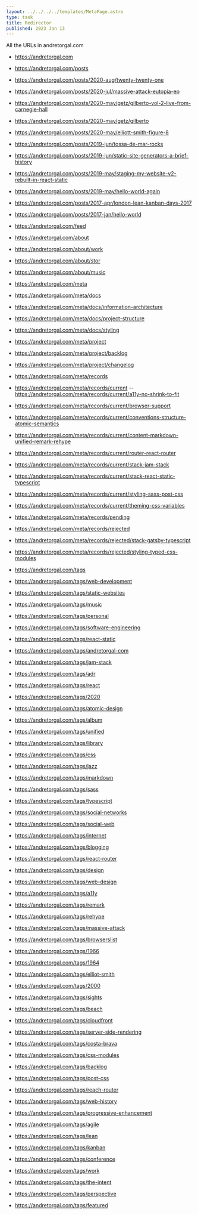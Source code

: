 ```yaml
---
layout: ../../../../templates/MetaPage.astro
type: task
title: Redirector
published: 2023 Jan 13
---
```


<Abstract>

All the URLs in andretorgal.com

</Abstract>

- https://andretorgal.com

- https://andretorgal.com/posts
- https://andretorgal.com/posts/2020-aug/twenty-twenty-one
- https://andretorgal.com/posts/2020-jul/massive-attack-eutopia-ep
- https://andretorgal.com/posts/2020-may/getz/gilberto-vol-2-live-from-carnegie-hall
- https://andretorgal.com/posts/2020-may/getz/gilberto
- https://andretorgal.com/posts/2020-may/elliott-smith-figure-8
- https://andretorgal.com/posts/2019-jun/tossa-de-mar-rocks
- https://andretorgal.com/posts/2019-jun/static-site-generators-a-brief-history
- https://andretorgal.com/posts/2019-may/staging-my-website-v2-rebuilt-in-react-static
- https://andretorgal.com/posts/2019-may/hello-world-again
- https://andretorgal.com/posts/2017-apr/london-lean-kanban-days-2017
- https://andretorgal.com/posts/2017-jan/hello-world

- https://andretorgal.com/feed

- https://andretorgal.com/about
- https://andretorgal.com/about/work
- https://andretorgal.com/about/stor
- https://andretorgal.com/about/music

- https://andretorgal.com/meta
- https://andretorgal.com/meta/docs
- https://andretorgal.com/meta/docs/information-architecture
- https://andretorgal.com/meta/docs/project-structure
- https://andretorgal.com/meta/docs/styling
- https://andretorgal.com/meta/project
- https://andretorgal.com/meta/project/backlog
- https://andretorgal.com/meta/project/changelog
- https://andretorgal.com/meta/records
- https://andretorgal.com/meta/records/current -- https://andretorgal.com/meta/records/current/a11y-no-shrink-to-fit
- https://andretorgal.com/meta/records/current/browser-support
- https://andretorgal.com/meta/records/current/conventions-structure-atomic-semantics
- https://andretorgal.com/meta/records/current/content-markdown-unified-remark-rehype
- https://andretorgal.com/meta/records/current/router-react-router
- https://andretorgal.com/meta/records/current/stack-jam-stack
- https://andretorgal.com/meta/records/current/stack-react-static-typescript
- https://andretorgal.com/meta/records/current/styling-sass-post-css
- https://andretorgal.com/meta/records/current/theming-css-variables
- https://andretorgal.com/meta/records/pending
- https://andretorgal.com/meta/records/rejected
- https://andretorgal.com/meta/records/rejected/stack-gatsby-typescript
- https://andretorgal.com/meta/records/rejected/styling-typed-css-modules

- https://andretorgal.com/tags
- https://andretorgal.com/tags/web-development
- https://andretorgal.com/tags/static-websites
- https://andretorgal.com/tags/music
- https://andretorgal.com/tags/personal
- https://andretorgal.com/tags/software-engineering
- https://andretorgal.com/tags/react-static
- https://andretorgal.com/tags/andretorgal-com
- https://andretorgal.com/tags/jam-stack
- https://andretorgal.com/tags/adr
- https://andretorgal.com/tags/react
- https://andretorgal.com/tags/2020
- https://andretorgal.com/tags/atomic-design
- https://andretorgal.com/tags/album
- https://andretorgal.com/tags/unified
- https://andretorgal.com/tags/library
- https://andretorgal.com/tags/css
- https://andretorgal.com/tags/jazz
- https://andretorgal.com/tags/markdown
- https://andretorgal.com/tags/sass
- https://andretorgal.com/tags/typescript
- https://andretorgal.com/tags/social-networks
- https://andretorgal.com/tags/social-web
- https://andretorgal.com/tags/internet
- https://andretorgal.com/tags/blogging
- https://andretorgal.com/tags/react-router
- https://andretorgal.com/tags/design
- https://andretorgal.com/tags/web-design
- https://andretorgal.com/tags/a11y
- https://andretorgal.com/tags/remark
- https://andretorgal.com/tags/rehype
- https://andretorgal.com/tags/massive-attack
- https://andretorgal.com/tags/browserslist
- https://andretorgal.com/tags/1966
- https://andretorgal.com/tags/1964
- https://andretorgal.com/tags/elliot-smith
- https://andretorgal.com/tags/2000
- https://andretorgal.com/tags/sights
- https://andretorgal.com/tags/beach
- https://andretorgal.com/tags/cloudfront
- https://andretorgal.com/tags/server-side-rendering
- https://andretorgal.com/tags/costa-brava
- https://andretorgal.com/tags/css-modules
- https://andretorgal.com/tags/backlog
- https://andretorgal.com/tags/post-css
- https://andretorgal.com/tags/reach-router
- https://andretorgal.com/tags/web-history
- https://andretorgal.com/tags/progressive-enhancement
- https://andretorgal.com/tags/agile
- https://andretorgal.com/tags/lean
- https://andretorgal.com/tags/kanban
- https://andretorgal.com/tags/conference
- https://andretorgal.com/tags/work
- https://andretorgal.com/tags/the-intent
- https://andretorgal.com/tags/perspective
- https://andretorgal.com/tags/featured
